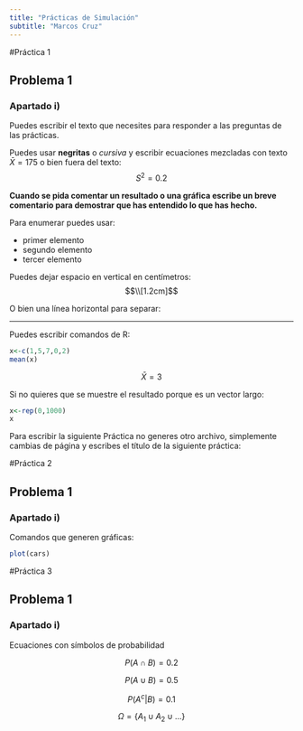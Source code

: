 ```yaml
---
title: "Prácticas de Simulación"
subtitle: "Marcos Cruz"
---
```

#Práctica 1

## Problema 1

### Apartado i)

Puedes escribir el texto que necesites para responder a las preguntas de las prácticas.

Puedes usar **negritas** o *cursiva* y escribir ecuaciones mezcladas con texto $\bar{X}=175$ o bien fuera del texto: $$S^2 = 0.2$$

**Cuando se pida comentar un resultado o una gráfica escribe un breve comentario para demostrar que has entendido lo que has hecho.**

Para enumerar puedes usar:

- primer elemento
- segundo elemento
- tercer elemento

Puedes dejar espacio en vertical en centímetros:
$$\\[1.2cm]$$

O bien una línea horizontal para separar:

***


Puedes escribir comandos de R:

```r
x<-c(1,5,7,0,2)
mean(x)
```
$$\bar{X} = 3$$


Si no quieres que se muestre el resultado porque es un vector largo:

```r
x<-rep(0,1000)
x
```



Para escribir la siguiente Práctica no generes otro archivo, simplemente cambias de página y escribes el título de la siguiente práctica:

\newpage

#Práctica 2

## Problema 1

### Apartado i)

Comandos que generen gráficas:


```r
plot(cars)
```

\newpage

#Práctica 3

## Problema 1

### Apartado i)

Ecuaciones con símbolos de probabilidad

$$P(A\cap B) = 0.2$$

$$P(A\cup B) = 0.5$$

$$P(A^c | B) = 0.1$$

$$ \Omega = \{A_1 \cup A_2 \cup ... \} $$
